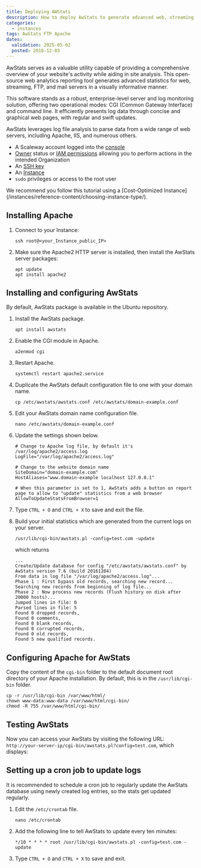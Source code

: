 ```yaml
---
title: Deploying AWStats
description: How to deploy AwStats to generate advanced web, streaming, FTP, or mail server statistics graphically.
categories:
  - instances
tags: AwStats FTP Apache
dates:
  validation: 2025-05-02
  posted: 2018-12-03
---
```



AwStats serves as a valuable utility capable of providing a comprehensive overview of your website's activity while aiding in site analysis. This open-source web analytics reporting tool generates advanced statistics for web, streaming, FTP, and mail servers in a visually informative manner.

This software stands as a robust, enterprise-level server and log monitoring solution, offering two operational modes: CGI (Common Gateway Interface) and command line. It efficiently presents log data through concise and graphical web pages, with regular and swift updates.

AwStats leverages log file analysis to parse data from a wide range of web servers, including Apache, IIS, and numerous others.

<Requirements />

- A Scaleway account logged into the [console](https://console.scaleway.com)
- [Owner](/iam/concepts/#owner) status or [IAM permissions](/iam/concepts/#permission) allowing you to perform actions in the intended Organization
- An [SSH key](/organizations-and-projects/how-to/create-ssh-key/)
- An [Instance](/instances/how-to/create-an-instance/)
- `sudo` privileges or access to the root user

<Message type="tip">
  We recommend you follow this tutorial using a [Cost-Optimized Instance](/instances/reference-content/choosing-instance-type/).
</Message>

## Installing Apache

1. Connect to your Instance:

    ```
    ssh root@<your_Instance_public_IP>
    ```

2. Make sure the Apache2 HTTP server is installed, then install the AwStats server packages:

    ```
    apt update
    apt install apache2
    ```

## Installing and configuring AwStats

By default, AwStats package is available in the Ubuntu repository.

1. Install the AwStats package.
    ```
    apt install awstats
    ```
2. Enable the CGI module in Apache.
    ```
    a2enmod cgi
    ```
3. Restart Apache.
    ```
    systemctl restart apache2.service
    ```
4. Duplicate the AwStats default configuration file to one with your domain name.
    ```
    cp /etc/awstats/awstats.conf /etc/awstats/domain-example.conf
    ```
5. Edit your AwStats domain name configuration file.
    ```
    nano /etc/awstats/domain-example.conf
    ```
6. Update the settings shown below.
    ```
    # Change to Apache log file, by default it's /var/log/apache2/access.log
    LogFile="/var/log/apache2/access.log"

    # Change to the website domain name
    SiteDomain="domain-example.com"
    HostAliases="www.domain-example localhost 127.0.0.1"

    # When this parameter is set to 1, AwStats adds a button on report page to allow to "update" statistics from a web browser
    AllowToUpdateStatsFromBrowser=1
    ```
7. Type `CTRL + O` and `CTRL + X` to save and exit the file.
8. Build your initial statistics which are generated from the current logs on your server.
    ```
    /usr/lib/cgi-bin/awstats.pl -config=test.com -update
    ```

    which returns

    ```
    ...
    Create/Update database for config "/etc/awstats/awstats.conf" by AwStats version 7.6 (build 20161204)
    From data in log file "/var/log/apache2/access.log"...
    Phase 1 : First bypass old records, searching new record...
    Searching new records from beginning of log file...
    Phase 2 : Now process new records (Flush history on disk after 20000 hosts)...
    Jumped lines in file: 0
    Parsed lines in file: 5
    Found 0 dropped records,
    Found 0 comments,
    Found 0 blank records,
    Found 0 corrupted records,
    Found 0 old records,
    Found 5 new qualified records.
    ```

## Configuring Apache for AwStats

Copy the content of the `cgi-bin` folder to the default document root directory of your Apache installation. By default, this is in the `/usr/lib/cgi-bin` folder.

```
cp -r /usr/lib/cgi-bin /var/www/html/
chown www-data:www-data /var/www/html/cgi-bin/
chmod -R 755 /var/www/html/cgi-bin/
```

## Testing AwStats

Now you can access your AwStats by visiting the following URL: `http://your-server-ip/cgi-bin/awstats.pl?config=test.com`, which displays:

<Lightbox src="scaleway-awstats_homepage.webp" alt="" />

## Setting up a cron job to update logs

It is recommended to schedule a cron job to regularly update the AwStats database using newly created log entries, so the stats get updated regularly.

1. Edit the `/etc/crontab` file.
    ```
    nano /etc/crontab
    ```
2. Add the following line to tell AwStats to update every ten minutes:
    ```
    */10 * * * * root /usr/lib/cgi-bin/awstats.pl -config=test.com -update
    ```
3. Type `CTRL + O` and `CTRL + X` to save and exit.